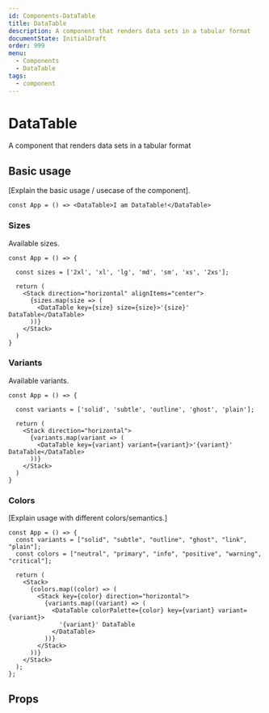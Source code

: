 ```yaml
---
id: Components-DataTable
title: DataTable
description: A component that renders data sets in a tabular format
documentState: InitialDraft
order: 999
menu:
  - Components
  - DataTable
tags:
  - component
---
```


# DataTable

A component that renders data sets in a tabular format

## Basic usage

[Explain the basic usage / usecase of the component].

```jsx-live
const App = () => <DataTable>I am DataTable!</DataTable>
```


### Sizes

Available sizes.

```jsx-live
const App = () => {

  const sizes = ['2xl', 'xl', 'lg', 'md', 'sm', 'xs', '2xs'];

  return (
    <Stack direction="horizontal" alignItems="center">
      {sizes.map(size => (
        <DataTable key={size} size={size}>'{size}' DataTable</DataTable>
      ))}
    </Stack>
  )
}
```

### Variants

Available variants.

```jsx-live
const App = () => {

  const variants = ['solid', 'subtle', 'outline', 'ghost', 'plain'];

  return (
    <Stack direction="horizontal">
      {variants.map(variant => (
        <DataTable key={variant} variant={variant}>'{variant}' DataTable</DataTable>
      ))}
    </Stack>
  )
}
```

### Colors

[Explain usage with different colors/semantics.]

```jsx-live
const App = () => {
  const variants = ["solid", "subtle", "outline", "ghost", "link", "plain"];
  const colors = ["neutral", "primary", "info", "positive", "warning", "critical"];

  return (
    <Stack>
      {colors.map((color) => (
        <Stack key={color} direction="horizontal">
          {variants.map((variant) => (
            <DataTable colorPalette={color} key={variant} variant={variant}>
              '{variant}' DataTable
            </DataTable>
          ))}
        </Stack>
      ))}
    </Stack>
  );
};
```

## Props

<PropTable id="DataTable" />
